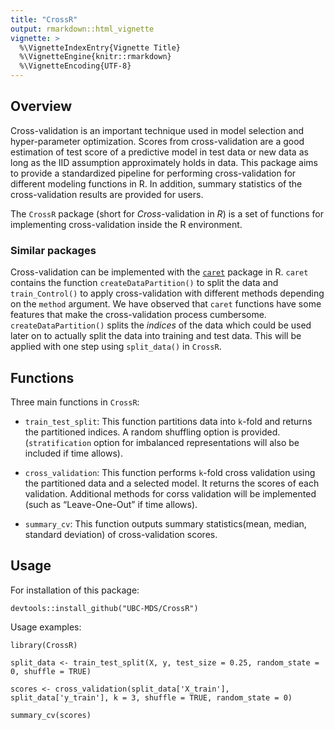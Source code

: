 ```yaml
---
title: "CrossR"
output: rmarkdown::html_vignette
vignette: >
  %\VignetteIndexEntry{Vignette Title}
  %\VignetteEngine{knitr::rmarkdown}
  %\VignetteEncoding{UTF-8}
---
```


## Overview

Cross-validation is an important technique used in model selection and hyper-parameter optimization. Scores from cross-validation are a good estimation of test score of a predictive model in test data or new data as long as the IID assumption approximately holds in data. This package aims to provide a standardized pipeline for performing cross-validation for different modeling functions in R. In addition, summary statistics of the cross-validation results are provided for users.  

The `CrossR` package (short for _Cross_-validation in _R_) is a set of functions for implementing cross-validation inside the R environment.  

### Similar packages

Cross-validation can be implemented with the [`caret`](https://cran.r-project.org/web/packages/caret/caret.pdf) package in R. `caret` contains the function `createDataPartition()` to split the data and `train_Control()` to apply cross-validation with different methods depending on the `method` argument. We have observed that `caret` functions have some features that make the cross-validation process cumbersome. `createDataPartition()` splits the *indices* of the data which could be used later on to actually split the data into training and test data. This will be applied with one step using `split_data()` in `CrossR`.


## Functions

Three main functions in `CrossR`:

- `train_test_split`: This function partitions data into `k`-fold and returns the partitioned indices. A random shuffling option is provided. (`stratification` option for imbalanced representations will also be included if time allows).

- `cross_validation`: This function performs `k`-fold cross validation using the partitioned data and a selected model. It returns the scores of each validation. Additional methods for corss validation will be implemented (such as "Leave-One-Out" if time allows).

- `summary_cv`: This function outputs summary statistics(mean, median, standard deviation) of cross-validation scores.


## Usage

For installation of this package:
```
devtools::install_github("UBC-MDS/CrossR")
```

Usage examples:

```
library(CrossR)

split_data <- train_test_split(X, y, test_size = 0.25, random_state = 0, shuffle = TRUE)

scores <- cross_validation(split_data['X_train'], split_data['y_train'], k = 3, shuffle = TRUE, random_state = 0)

summary_cv(scores)
```
